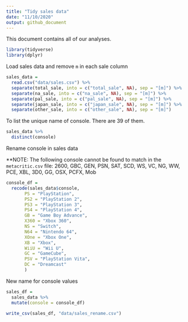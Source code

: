 ```yaml
---
title: "Tidy sales data"
date: "11/10/2020"
output: github_document
---
```


This document contains all of our analyses.

```r
library(tidyverse)
library(dplyr)

```


Load sales data and remove `m` in each sale column

```r
sales_data = 
  read.csv("data/sales.csv") %>% 
  separate(total_sale, into = c("total_sale", NA), sep = "[m]") %>% 
  separate(na_sale, into = c("na_sale", NA), sep = "[m]") %>% 
  separate(pal_sale, into = c("pal_sale", NA), sep = "[m]") %>% 
  separate(japan_sale, into = c("japan_sale", NA), sep = "[m]") %>% 
  separate(other_sale, into = c("other_sale", NA), sep = "[m]")
```


To list the unique name of console.
There are 39 of them. 
```r
sales_data %>% 
  distinct(console)
```


Rename console in sales data

**NOTE: The following console cannot be found to match in the `metacritic.csv` file: 2600, GBC, GEN, PSN, SAT, SCD, WS, VC, NG, WW, PCE, XBL, 3D0, GG, OSX, PCFX, Mob


```r
console_df = 
  recode(sales_data$console, 
       PS = "PlayStation",
       PS2 = "PlayStation 2",
       PS3 = "PlayStation 3",
       PS4 = "PlayStation 4",
       GB = "Game Boy Advance",
       X360 = "Xbox 360",
       NS = "Switch",
       N64 = "Nintendo 64",
       XOne = "Xbox One",
       XB = "Xbox",
       WiiU = "Wii U",
       GC = "GameCube",
       PSV = "PlayStation Vita",
       DC = "Dreamcast"
       )
```

New name for console values
```r
sales_df = 
  sales_data %>% 
  mutate(console = console_df)

write_csv(sales_df, "data/sales_rename.csv")
```

